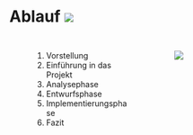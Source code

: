 # Ablauf ![]($toc-img$) {auto-animate=true}

## {.orange auto-animate=true}

:::: {.columns}

::: {.column width="5%"}
:::

::: {.column width="40%" .incremental}

1. Vorstellung
1. Einführung in das Projekt
1. Analysephase
1. Entwurfsphase
1. Implementierungsphase
1. Fazit

:::

:::{.column width="10%"}
:::

::: {.column width="40%"}

![]($toc-img$)

:::

::: {.column width="5%"}
:::

::::